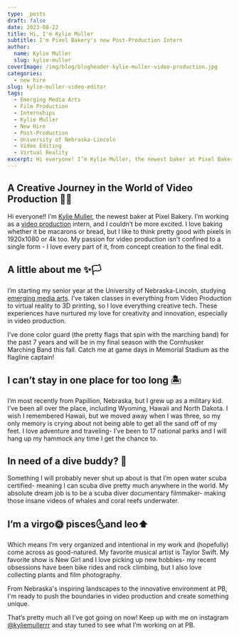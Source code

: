 ```yaml
---
type: _posts
draft: false
date: 2023-08-22
title: Hi, I'm Kylie Muller
subtitle: I'm Pixel Bakery's new Post-Production Intern
author:
  name: Kylie Muller
  slug: kylie-muller
coverImage: /img/blog/blogheader-kylie-muller-video-production.jpg
categories:
  - new hire
slug: kylie-muller-video-editor
tags:
  - Emerging Media Arts
  - Film Production
  - Internships
  - Kylie Muller
  - New Hire
  - Post-Production
  - University of Nebraska-Lincoln
  - Video Editing
  - Virtual Reality
excerpt: Hi everyone! I’m Kylie Muller, the newest baker at Pixel Bakery. I’m working as a video production intern, and I couldn’t be more excited.
---
```


## A Creative Journey in the World of Video Production 🎥✨

Hi everyone!! I’m [Kylie Muller](/about/kylie-muller), the newest baker at Pixel Bakery. I’m working as a [video production](/services/video-production) intern, and I couldn’t be more excited. I love baking whether it be macarons or bread, but I like to think pretty good with pixels in 1920x1080 or 4k too. My passion for video production isn't confined to a single form - I love every part of it, from concept creation to the final edit.

## A little about me ✨🏳️

I’m starting my senior year at the University of Nebraska-Lincoln, studying [emerging media arts](https://arts.unl.edu/carson-center). I’ve taken classes in everything from Video Production to virtual reality to 3D printing, so I love everything creative tech. These experiences have nurtured my love for creativity and innovation, especially in video production.

I’ve done color guard (the pretty flags that spin with the marching band) for the past 7 years and will be in my final season with the Cornhusker Marching Band this fall. Catch me at game days in Memorial Stadium as the flagline captain!

## I can’t stay in one place for too long 🏝

I’m most recently from Papillion, Nebraska, but I grew up as a military kid. I’ve been all over the place, including Wyoming, Hawaii and North Dakota. I wish I remembered Hawaii, but we moved away when I was three, so my only memory is crying about not being able to get all the sand off of my feet. I love adventure and traveling- I’ve been to 17 national parks and I will hang up my hammock any time I get the chance to. 

## In need of a dive buddy? 🤿

Something I will probably never shut up about is that I’m open water scuba certified- meaning I can scuba dive pretty much anywhere in the world. My absolute dream job is to be a scuba diver documentary filmmaker- making those insane videos of whales and coral reefs underwater.

## I’m a virgo🌞 pisces🌜and leo⬆️

 Which means I’m very organized and intentional in my work and (hopefully) come across as good-natured. My favorite musical artist is Taylor Swift. My favorite show is New Girl and I love picking up new hobbies- my recent obsessions have been bike rides and rock climbing, but I also love collecting plants and film photography.

From Nebraska's inspiring landscapes to the innovative environment at PB, I'm ready to push the boundaries in video production and create something unique.

That’s pretty much all I’ve got going on now! Keep up with me on instagram [@kyliemullerrr](https://instagram.com/kyliemullerrr) and stay tuned to see what I’m working on at PB. 
